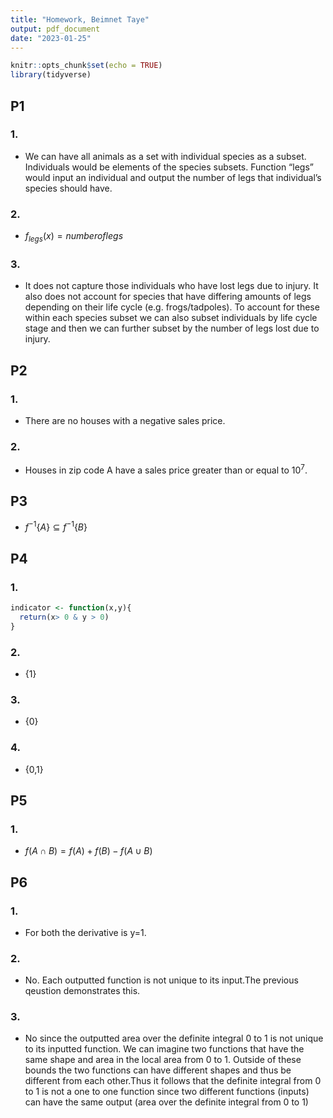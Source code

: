 ```yaml
---
title: "Homework, Beimnet Taye"  
output: pdf_document
date: "2023-01-25"
---
```


```r
knitr::opts_chunk$set(echo = TRUE)
library(tidyverse)
```


## P1

### 1.
  - We can have all animals as a set with individual species as a subset. Individuals would be elements of the species subsets. Function "legs" would input an individual and output the number of legs that individual's species should have.
  
### 2.
  - $f_{legs}(x) = number of legs$
  
### 3.
  - It does not capture those individuals who have lost legs due to injury. It also does not account for species that have differing amounts of legs depending on their life cycle (e.g. frogs/tadpoles). To account for these within each species subset we can also subset individuals by life cycle stage and then we can further subset by the number of legs lost due to injury.
  

## P2

### 1. 
  - There are no houses with a negative sales price.

### 2.
  - Houses in zip code A have a sales price greater than or equal to $10^7$.


## P3
  - $f^{-1}\{A\} \subseteq f^{-1}\{B\}$
  

## P4

### 1.
```r
indicator <- function(x,y){
  return(x> 0 & y > 0)
}
```

### 2.
  - {1}

### 3.
  - {0}

### 4.
  - {0,1}
  

## P5

### 1.
  - $f(A \cap B) = f(A) + f(B) - f(A \cup B)$
  

## P6

### 1.
  - For both the derivative is y=1.

### 2.
  - No. Each outputted function is not unique to its input.The previous qeustion demonstrates this.

### 3.
  - No since the outputted area over the definite integral 0 to 1 is not unique to its inputted function. We can imagine two functions that have the same shape and area in the local area from 0 to 1. Outside of these bounds the two functions can have different shapes and thus be different from each other.Thus it follows that the definite integral from 0 to 1 is not a one to one function since two different functions (inputs) can have the same output (area over the definite integral from 0 to 1)